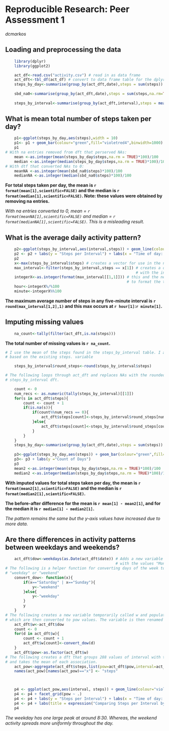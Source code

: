 # Reproducible Research: Peer Assessment 1

*dcmarkos*   




## Loading and preprocessing the data

```r
    library(dplyr)
    library(ggplot2)
```

```r
    act_df<-read.csv("activity.csv") # read in as data frame
    act_dft<-tbl_df(act_df) # convert to data frame table for the dplyr operations
    steps_by_day<-summarise(group_by(act_dft,date),steps = sum(steps)) # This preserves NAs which will
                                                                       # later be removed.
    sbd_na0<-summarise(group_by(act_dft,date),steps = sum(steps,na.rm=TRUE)) # This converts NAs to 0. 
                                                                             # Not a good idea. See below.
    steps_by_interval<-summarise(group_by(act_dft,interval),steps = mean(steps,na.rm=TRUE))
```

## What is mean total number of steps taken per day?
```r
    p1<-ggplot(steps_by_day,aes(steps),width = 10)
    p1<- p1 + geom_bar(colour="green",fill="violetred4",binwidth=1000) + labs(y ="Count of Days")
    p1
# With na entries removed from dft that perserved NAs:
    mean <-as.integer(mean(steps_by_day$steps,na.rm = TRUE)*100)/100
    median <-as.integer(median(steps_by_day$steps,na.rm = TRUE)*100)/100
# With dtf that converted NAs to 0:
    meanNA <-as.integer(mean(sbd_na0$steps)*100)/100
    medianNA <-as.integer(median(sbd_na0$steps)*100)/100
```
**For total steps taken per day, the mean is `r format(mean[1],scientific=FALSE)` **
**and the median is `r format(median[1],scientific=FALSE)`. **
**Note: these values were obtained by removing na entries.**

*With na entries converted to 0, mean = `r format(meanNA[1],scientific=FALSE)` * 
*and median = `r format(medianNA[1],scientific=FALSE)`. This is a misleading result.*

## What is the average daily activity pattern?
```r
    p2<-ggplot(steps_by_interval,aes(interval,steps)) + geom_line(colour="violetred4")
    p2 <- p2 + labs(y = "Steps per Interval") + labs(x = "Time of day: Military time")
    p2
    x<-max(steps_by_interval$steps) # creates a vector for use in the next line
    max_interval<-filter(steps_by_interval,steps == x[1]) # creates a one-line data frame 
                                                          # with the interval where the max occurs
    integerX<-as.integer(format(max_interval[[1,1]])) # this and the next two lines are used 
                                                      # to format the time of the interval
    hour<-integerX%/%100
    minute<-integerX%%100
```
**The maximum average number of steps in any five-minute interval is `r round(max_interval[1,2],1)` 
and this max occurs at `r hour[1]`:`r minute[1]`.**

## Imputing missing values

```r
    na_count<-tally(filter(act_dft,is.na(steps)))
```
**The total number of missing values is `r na_count`.**

```r
# I use the mean of the steps found in the steps_by_interval table. I add a variable round_steps 
# based on the existing steps. variable

    steps_by_interval$round_steps<-round(steps_by_interval$steps)

# The following loops through act_dft and replaces NAs with the rounded averages from the 
# steps_by_interval dft.    

    count <- 0
    num_recs <- as.numeric(tally(steps_by_interval)[[1]])
    for(s in act_dft$steps){
        count <- count + 1
        if(is.na(s)){
            if(count%%num_recs == 0){
                act_dft$steps[count]<-steps_by_interval$round_steps[num_recs]  
            }else{
                act_dft$steps[count]<-steps_by_interval$round_steps[count%%num_recs]
            }
        }
    }
    steps_by_day<-summarise(group_by(act_dft,date),steps = sum(steps)) # Recreates this dft 
                                                                       # with the filled values
    p3<-ggplot(steps_by_day,aes(steps)) + geom_bar(colour="green",fill="violetred4",binwidth=1000) 
    p3<- p3 + labs(y ="Count of Days")
    p3
    mean2 <-as.integer(mean(steps_by_day$steps,na.rm = TRUE)*100)/100
    median2 <-as.integer(median(steps_by_day$steps,na.rm = TRUE)*100)/100    
```
**With imputed values for total steps taken per day, the mean is `r format(mean2[1],scientific=FALSE)` ** 
**and the median is `r format(median2[1],scientific=FALSE)`.**

**The before-after difference for the mean is  `r mean[1] - mean2[1]`, **
**and for the median it is `r median[1] - median2[1]`.**

*The pattern remains the same but the y-axis values have increased due to more data.*



## Are there differences in activity patterns between weekdays and weekends?

```r
    act_dft$dow<-weekdays(as.Date(act_dft$date)) # Adds a new variable to act_dft 
                                                 # with the values "Monday" to "Sunday"
# The following is a helper function for converting days of the week to the part of the week: 
# "weekday" or "weekend"
    convert_dow<- function(x){
        if(x=="Saturday" | x=="Sunday"){
            y<-"weekend"
        }else{
            y<-"weekday"
        }
        y
    }
# The following creates a new variable temporarily called w and populates it with the dow values 
# which are then converted to pow values. The variable is then renamed pow
    act_dft$w<-act_dft$dow
    count <- 0
    for(d in act_dft$w){
        count <- count + 1
        act_dft$w[count]<-convert_dow(d)
    }
    act_dft$pow<-as.factor(act_dft$w)
# The following creates a dft that groups 288 values of interval with the 2 values of pow 
# and takes the mean of each association.
    act_pow<-aggregate(act_dft$steps,list(pow=act_dft$pow,interval=act_dft$interval),mean)
    names(act_pow)[names(act_pow)=="x"] <- "steps"
    


    p4 <- ggplot(act_pow,aes(interval, steps)) + geom_line(colour="violetred4") 
    p4 <- p4 + facet_grid(pow ~ .) 
    p4 <- p4 + labs(y = "Steps per Interval") + labs(x = "Time of day: Military time")
    p4 <- p4 + labs(title = expression("Comparing Steps per Interval by Part of Week"))
    p4
```

*The weekday has one large peak at around 8:30. Whereas, the weekend activity spreads more uniformly*
*throughout the day.*




